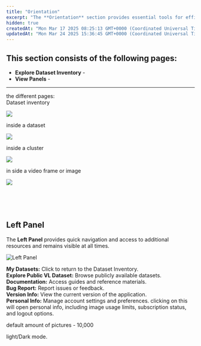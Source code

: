 ```yaml
---
title: "Orientation"
excerpt: "The **Orientation** section provides essential tools for efficiently navigating, organizing, and interacting with datasets."
hidden: true
createdAt: "Mon Mar 17 2025 08:25:13 GMT+0000 (Coordinated Universal Time)"
updatedAt: "Mon Mar 24 2025 15:36:45 GMT+0000 (Coordinated Universal Time)"
---
```

## This section consists of the following pages:

- **Explore Dataset Inventory** - 
- **View Panels** -

***

the different pages:  
Dataset inventory 

![](https://files.readme.io/4316cd26e39b9b18b83382758d4f35cb1703481a47c22aed95c5e43f94386472-image.png)

inside a dataset 

![](https://files.readme.io/ae46957d75223724a17c5458c64ed511a9d6e14649c119d6ff114c599d664789-image.png)

inside a cluster 

![](https://files.readme.io/c675f104aff19c71209aab0d36642fdbbe9b5b780acb86abf8a226c1e5c2a8a5-image.png)

in side a video frame or image 

![](https://files.readme.io/77340b6cdec19c2cdbfb888cfc9d3d6e78f779e2d7f290a3bbc10a6150a94596-image.png)

<br />

<br />

<br />

## Left Panel

The **Left Panel** provides quick navigation and access to additional resources and remains visible at all times.

![Left Panel](https://files.readme.io/888da66926a3df9280562a0556314d7bb9d4f796753c2b3fd394bae953afbabd-image.png)


**My Datasets:** Click to return to the Dataset Inventory.  
**Explore Public VL Dataset:** Browse publicly available datasets.  
**Documentation:** Access guides and reference materials.  
**Bug Report:** Report issues or feedback.  
**Version Info:** View the current version of the application.  
**Personal Info:** Manage account settings and preferences. clicking on this will open personal info, including image usage limits, subscription status, and logout options.

default amount of pictures - 10,000 

light/Dark mode.

